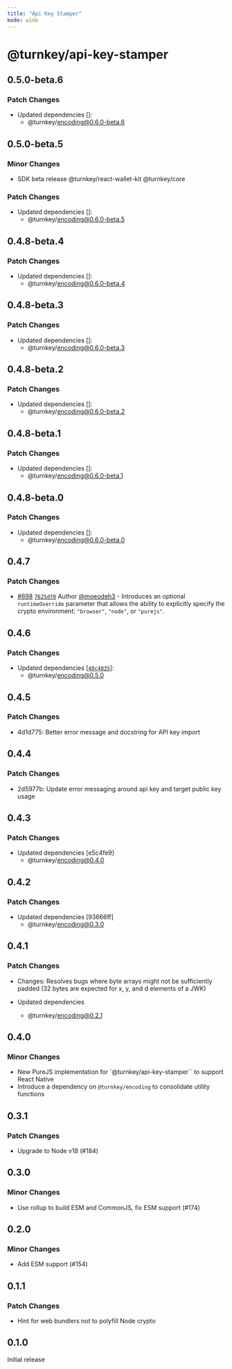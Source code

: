 ```yaml
---
title: "Api Key Stamper"
mode: wide
---
```


# @turnkey/api-key-stamper

## 0.5.0-beta.6

### Patch Changes

- Updated dependencies []:
  - @turnkey/encoding@0.6.0-beta.6

## 0.5.0-beta.5

### Minor Changes

- SDK beta release @turnkey/react-wallet-kit @turnkey/core

### Patch Changes

- Updated dependencies []:
  - @turnkey/encoding@0.6.0-beta.5

## 0.4.8-beta.4

### Patch Changes

- Updated dependencies []:
  - @turnkey/encoding@0.6.0-beta.4

## 0.4.8-beta.3

### Patch Changes

- Updated dependencies []:
  - @turnkey/encoding@0.6.0-beta.3

## 0.4.8-beta.2

### Patch Changes

- Updated dependencies []:
  - @turnkey/encoding@0.6.0-beta.2

## 0.4.8-beta.1

### Patch Changes

- Updated dependencies []:
  - @turnkey/encoding@0.6.0-beta.1

## 0.4.8-beta.0

### Patch Changes

- Updated dependencies []:
  - @turnkey/encoding@0.6.0-beta.0

## 0.4.7

### Patch Changes

- [#698](https://github.com/tkhq/sdk/pull/698) [`7625df0`](https://github.com/tkhq/sdk/commit/7625df0538002c3455bd5862211210e38472e164) Author [@moeodeh3](https://github.com/moeodeh3) - Introduces an optional `runtimeOverride` parameter that allows the ability to explicitly specify the crypto environment: `"browser"`, `"node"`, or `"purejs"`.

## 0.4.6

### Patch Changes

- Updated dependencies [[`40c4035`](https://github.com/tkhq/sdk/commit/40c40359ec7096d0bca39ffc93e89361b3b11a1a)]:
  - @turnkey/encoding@0.5.0

## 0.4.5

### Patch Changes

- 4d1d775: Better error message and docstring for API key import

## 0.4.4

### Patch Changes

- 2d5977b: Update error messaging around api key and target public key usage

## 0.4.3

### Patch Changes

- Updated dependencies [e5c4fe9]
  - @turnkey/encoding@0.4.0

## 0.4.2

### Patch Changes

- Updated dependencies [93666ff]
  - @turnkey/encoding@0.3.0

## 0.4.1

### Patch Changes

- Changes: Resolves bugs where byte arrays might not be sufficiently padded (32 bytes are expected for x, y, and d elements of a JWK)

- Updated dependencies
  - @turnkey/encoding@0.2.1

## 0.4.0

### Minor Changes

- New PureJS implementation for `@turnkey/api-key-stamper`` to support React Native
- Introduce a dependency on `@turnkey/encoding` to consolidate utility functions

## 0.3.1

### Patch Changes

- Upgrade to Node v18 (#184)

## 0.3.0

### Minor Changes

- Use rollup to build ESM and CommonJS, fix ESM support (#174)

## 0.2.0

### Minor Changes

- Add ESM support (#154)

## 0.1.1

### Patch Changes

- Hint for web bundlers not to polyfill Node crypto

## 0.1.0

Initial release